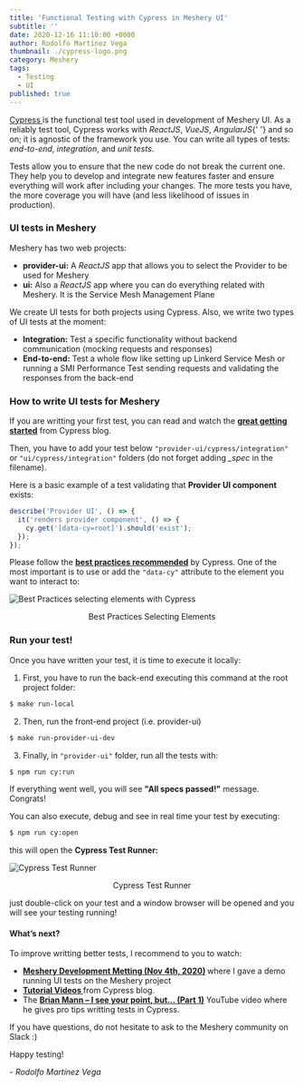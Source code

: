 ```yaml
---
title: 'Functional Testing with Cypress in Meshery UI'
subtitle: ''
date: 2020-12-16 11:10:00 +0000
author: Rodolfo Martínez Vega
thumbnail: ./cypress-logo.png
category: Meshery
tags:
  - Testing
  - UI
published: true
---
```



<BlogWrapper>
<span>
<a href="https://www.cypress.io" rel="nofollow">
  Cypress
</a> 
  is the functional test tool used in development of Meshery UI. As a reliably
  test tool, Cypress works with <i>ReactJS</i>, <i>VueJS</i>, <i>AngularJS</i>{' '}
  and so on; it is agnostic of the framework you use. You can write all types of
  tests: <i>end-to-end</i>, <i>integration</i>, and <i>unit tests</i>.

Tests allow you to ensure that the new code do not break the current one. They help you to develop and integrate new features faster and ensure everything will work after including your changes. The more tests you have, the more coverage you will have (and less likelihood of issues in production).

### UI tests in Meshery

Meshery has two web projects:

- <b>provider-ui:</b> A <i>ReactJS</i> app that allows you to select the Provider
  to be used for Meshery
- <b>ui:</b> Also a <i>ReactJS</i> app where you can do everything related with Meshery.
  It is the Service Mesh Management Plane

We create UI tests for both projects using Cypress. Also, we write two types of UI tests at the moment:

- <b>Integration:</b> Test a specific functionality without backend communication
  (mocking requests and responses)
- <b>End-to-end:</b> Test a whole flow like setting up Linkerd Service Mesh or running
  a SMI Performance Test sending requests and validating the responses from the back-end

### How to write UI tests for Meshery

If you are writting your first test, you can read and watch the <b><u><a href="https://docs.cypress.io/guides/getting-started/writing-your-first-test.html">great getting started</a></u></b> from Cypress blog.

Then, you have to add your test below `"provider-ui/cypress/integration"` or `"ui/cypress/integration"` folders (do not forget adding <i>\_spec</i> in the filename).

Here is a basic example of a test validating that <b>Provider UI component</b> exists:

```javascript
describe('Provider UI', () => {
  it('renders provider component', () => {
    cy.get('[data-cy=root]').should('exist');
  });
});
```

Please follow the <b><u><a href="https://docs.cypress.io/guides/references/best-practices.html">best practices recommended</a></u></b> by Cypress.
One of the most important is to use or add the `"data-cy"` attribute to the element you want to interact to:

<img
  src={bestPracticesSelectingElementsImg}
  class="image-center"
  alt="Best Practices selecting elements with Cypress"
/>
<p align="center">Best Practices Selecting Elements</p>

### Run your test!

Once you have written your test, it is time to execute it locally:

1. First, you have to run the back-end executing this command at the root project folder:

```bash
$ make run-local
```

2. Then, run the front-end project (i.e. provider-ui)

```bash
$ make run-provider-ui-dev
```

3. Finally, in `"provider-ui"` folder, run all the tests with:

```bash
$ npm run cy:run
```

If everything went well, you will see <b>"All specs passed!"</b> message. Congrats!

You can also execute, debug and see in real time your test by executing:

```bash
$ npm run cy:open
```

this will open the <b>Cypress Test Runner:</b>

<img
  src={cypressTestRunnerImg}
  class="image-center"
  alt="Cypress Test Runner"
/>
<p align="center">Cypress Test Runner</p>

just double-click on your test and a window browser will be opened and you will see your testing running!

#### What’s next?

To improve writting better tests, I recommend to you to watch:

- <b>
    <a href="">Meshery Development Metting (Nov 4th, 2020)</a>
  </b> where I gave a demo running UI tests on the Meshery project
- <b>
    <a href="https://docs.cypress.io/examples/examples/tutorials.html">
      Tutorial Videos
    </a>
  </b> from Cypress blog.
- The <b><a href="https://www.youtube.com/watch?v=5XQOK0v_YRE">Brian Mann – I see your point, but… (Part 1)</a></b> YouTube video where he gives pro tips writting tests in Cypress.

If you have questions, do not hesitate to ask to the Meshery community on Slack :)

Happy testing!

\- _Rodolfo Martínez Vega_

</BlogWrapper>
